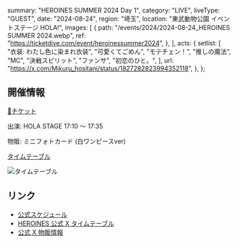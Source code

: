   summary: "HEROINES SUMMER 2024 Day 1",
  category: "LIVE",
  liveType: "GUEST",
  date: "2024-08-24",
  region: "埼玉",
  location: "東武動物公園 イベントステージ HOLA!",
  images: [
    {
      path: "/events/2024/2024-08-24_HEROINES SUMMER 2024.webp",
      ref: "https://ticketdive.com/event/heroinessummer2024",
    },
  ],
  acts: {
    setlist: [
      "衣装: わたし色に染まれ衣装",
      "可愛くてごめん",
      "モテチェン！",
      "推しの魔法",
      "MC",
      "決戦スピリット",
      "ファンサ",
      "初恋のひと。",
    ],
    url: "https://x.com/Mikuru_hositani/status/1827282823994352118",
  },
};

## 開催情報

[🎫チケット](https://ticketdive.com/event/heroinessummer2024)

出演: HOLA STAGE 17:10 〜 17:35

物販: ミニフォトカード (白ワンピースver)

[タイムテーブル](https://x.com/heroines_idol/status/1822247031710343567)

![タイムテーブル](/events/2024/2024-08-24_HEROINES%20SUMMER%202024%20Day1%20タイムテーブル.jpg)

## リンク

- [公式スケジュール](https://takanenonadeshiko.jp/events/event/heroines-summer-2024/)
- [HEROINES 公式 X タイムテーブル](https://x.com/heroines_idol/status/1822247031710343567)
- [公式 X 物販情報](https://x.com/takanenofficial/status/1826982854842368075)
